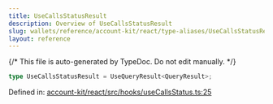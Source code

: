 ```yaml
---
title: UseCallsStatusResult
description: Overview of UseCallsStatusResult
slug: wallets/reference/account-kit/react/type-aliases/UseCallsStatusResult
layout: reference
---
```


{/* This file is auto-generated by TypeDoc. Do not edit manually. */}

```ts
type UseCallsStatusResult = UseQueryResult<QueryResult>;
```

Defined in: [account-kit/react/src/hooks/useCallsStatus.ts:25](https://github.com/alchemyplatform/aa-sdk/blob/17aad1f572375d42a06c7e3238078a88a435d459/account-kit/react/src/hooks/useCallsStatus.ts#L25)
